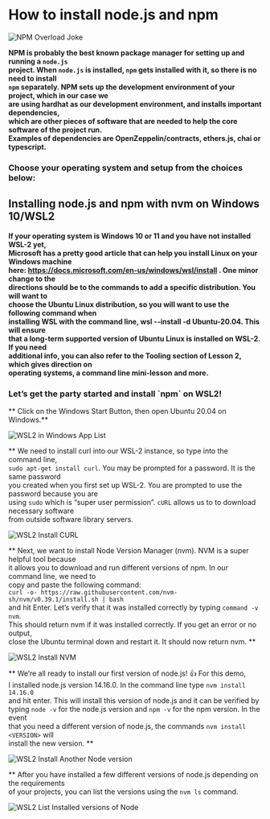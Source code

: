# How to install node.js and npm

![NPM Overload Joke](/public/assets/lessons/install_npm/npm-jokes-1.png)

**NPM is probably the best known package manager for setting up and running a `node.js` <br>
project. When `node.js` is installed, `npm` gets installed with it, so there is no need to install <br>
`npm` separately. NPM sets up the development environment of your project, which in our case we <br>
are using hardhat as our development environment, and installs important dependencies, <br>
which are other pieces of software that are needed to help the core software of the project run.  <br>
Examples of dependencies are OpenZeppelin/contracts, ethers.js, chai or typescript.** 

<h3>Choose your operating system and setup from the choices below:</h3>

<h2>Installing node.js and npm with nvm on Windows 10/WSL2</h2>

**If your operating system is Windows 10 or 11 and you have not installed WSL-2 yet, <br>
Microsoft has a pretty good article that can help you install Linux on your Windows machine <br>
here: https://docs.microsoft.com/en-us/windows/wsl/install .  One minor change to the <br>
directions should be to the commands to add a specific distribution. You will want to <br>
choose the Ubuntu Linux distribution, so you will want to use the following command when <br>
installing WSL with the command line, wsl --install -d Ubuntu-20.04. This will ensure <br>
that a long-term supported version of Ubuntu Linux is installed on WSL-2. If you need <br>
additional info, you can also refer to the Tooling section of Lesson 2, which gives direction on <br>
operating systems, a command line mini-lesson and more.**

<h3>Let’s get the party started and install `npm` on WSL2!</h3>

** Click on the Windows Start Button, then open Ubuntu 20.04 on Windows.**

![WSL2 in Windows App List](/public/assets/lessons/install_npm/wsl-s_in_windows_app_list.png)

** We need to install curl into our WSL-2 instance, so type into the command line, <br>
`sudo apt-get install curl`. You may be prompted for a password. It is the same password <br>
you created when you first set up WSL-2. You are prompted to use the password because you are <br>
using `sudo` which is “super user permission”. `cURL` allows us to to download necessary software <br>
from outside software library servers.

![WSL2 Install CURL](/public/assets/lessons/install_npm/install-curl.png)

** Next, we want to install Node Version Manager (nvm). NVM is a super helpful tool because <br>
it allows you to download and run different versions of npm. In our command line, we need to <br>
copy and paste the following command:<br>
`curl -o- https://raw.githubusercontent.com/nvm-sh/nvm/v0.39.1/install.sh | bash` <br>
and hit Enter. Let’s verify that it was installed correctly by typing `command -v nvm`. <br>
This should return nvm if it was installed correctly. If you get an error or no output, <br>
close the Ubuntu terminal down and restart it. It should now return nvm. **

![WSL2 Install NVM](/public/assets/lessons/install_npm/install-nvm-2.PNG)

** We’re all ready to install our first version of node.js! 👍 For this demo, <br>
I installed node.js version 14.16.0. In the command line type `nvm install 14.16.0` <br>
and hit enter. This will install this version of node.js and it can be verified by <br>
typing `node -v` for the node.js version and `npm -v` for the npm version. In the event <br>
that you need a different version of node.js, the commands `nvm install <VERSION>` will <br>
install the new version. **

![WSL2 Install Another Node version](/public/assets/lessons/install_npm/install-another-version.PNG)

** After you have installed a few different versions of node.js depending on the requirements <br>
of your projects, you can list the versions using the `nvm ls` command.

![WSL2 List Installed versions of Node](/public/assets/lessons/install_npm/list-installed-versions-of-node.PNG)








